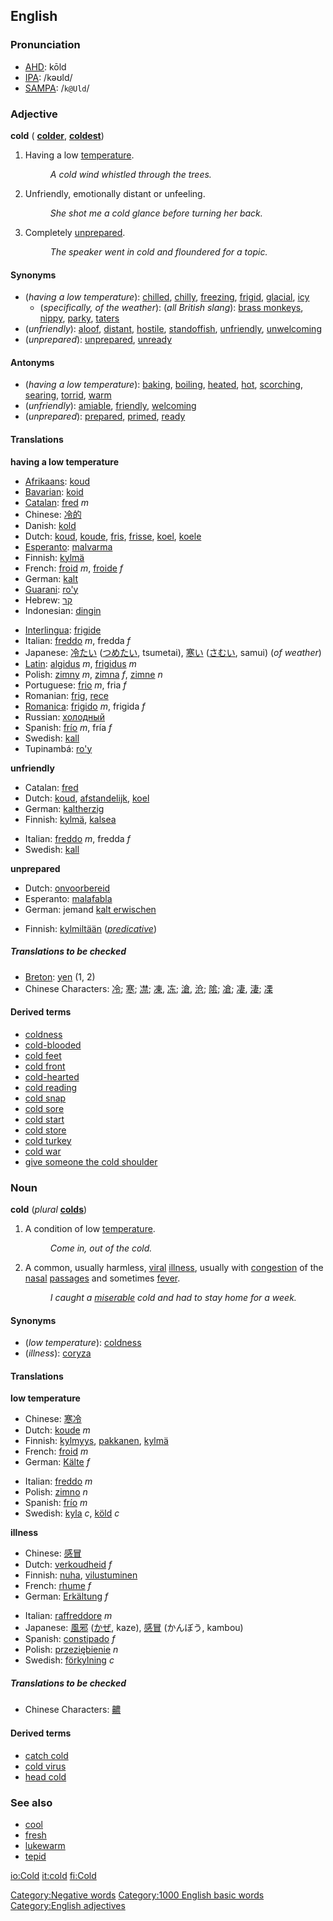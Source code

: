 ==English==
===Pronunciation===
*[[w:AHD|AHD]]: kōld
*[[w:IPA|IPA]]: /kəʊld/
*[[w:SAMPA|SAMPA]]: /<tt>k@Uld</tt>/

===Adjective===
'''cold''' ({{compar}} '''[[colder]]''', {{superl}} '''[[coldest]]''')

#<!--AdjLowTemp-->Having a low [[temperature]].
#:''A cold wind whistled through the trees.''
#<!--Unfriendly-->Unfriendly, emotionally distant or unfeeling.
#:''She shot me a cold glance before turning her back.''
#<!--Unprepared-->Completely [[unprepared]].
#:''The speaker went in cold and floundered for a topic.''

====Synonyms====
*<!--AdjLowTemp-->(''having a low temperature''): [[chilled]], [[chilly]], [[freezing]], [[frigid]], [[glacial]], [[icy]]
**(''specifically, of the weather''): (''all British slang''): [[brass monkeys]], [[nippy]], [[parky]], [[taters]]
*<!--Unfriendly-->(''unfriendly''): [[aloof]], [[distant]], [[hostile]], [[standoffish]], [[unfriendly]], [[unwelcoming]]
*<!--Unprepared-->(''unprepared''): [[unprepared]], [[unready]]

====Antonyms====
*<!--AdjLowTemp-->(''having a low temperature''): [[baking]], [[boiling]], [[heated]], [[hot]], [[scorching]], [[searing]], [[torrid]], [[warm]]
*<!--Unfriendly-->(''unfriendly''): [[amiable]], [[friendly]], [[welcoming]]
*<!--Unprepared-->(''unprepared''): [[prepared]], [[primed]], [[ready]]

====Translations====

<!--AdjLowTemp-->'''having a low temperature'''
{{top}}
*[[Afrikaans]]: [[koud]]
*[[Bavarian]]: [[koid]]
*[[Catalan]]: [[fred#Catalan|fred]] ''m''
*Chinese: [[冷的]]
*Danish: [[kold]]
*Dutch: [[koud]], [[koude]], [[fris]], [[frisse]], [[koel]], [[koele]]
*[[Esperanto]]: [[malvarma]]
*Finnish: [[kylmä]]
*French: [[froid]] ''m'', [[froide]] ''f''
*German: [[kalt]]
*[[Guarani]]: [[ro'y]]
*Hebrew: [[קר]]
*Indonesian: [[dingin]]
{{mid}}
*[[Interlingua]]: [[frigide]]
*Italian: [[freddo]] ''m'', fredda ''f''
*Japanese: [[冷たい]] ([[つめたい]], tsumetai), [[寒い]] ([[さむい]], samui) (''of weather'')
*[[Latin]]: [[algidus]] ''m'', [[frigidus]] ''m''
*Polish: [[zimny]] ''m'', [[zimna]] ''f'', [[zimne]] ''n''
*Portuguese: [[frio]] ''m'', fria ''f''
*Romanian: [[frig]], [[rece]]
*[[Romanica]]: [[frigido]] ''m'', frigida ''f''
*Russian: [[холодный]]
*Spanish: [[frío]] ''m'', fría ''f''
*Swedish: [[kall]]
*Tupinambá: [[ro'y]]
{{bottom}}

<!--Unfriendly-->'''unfriendly'''
{{top}}
*Catalan: [[fred]]
*Dutch: [[koud]], [[afstandelijk]], [[koel]]
*German: [[kaltherzig]]
*Finnish: [[kylmä]], [[kalsea]]
{{mid}}
*Italian: [[freddo]] ''m'', fredda ''f''
*Swedish: [[kall]]
{{bottom}}

<!--Unprepared-->'''unprepared'''
{{top}}
*Dutch: [[onvoorbereid]]
*Esperanto: [[malafabla]]
*German: jemand [[kalt erwischen]]
{{mid}}
*Finnish: [[kylmiltään]] (''[[predicative]]'')
{{bottom}}

=====Translations to be checked=====
<!--Remove this section once all of the translations below have been moved into the tables above.-->
{{checktrans}}

*[[Breton]]: [[yen#Breton|yen]] (1, 2)
*Chinese Characters: [[冷]]; [[寒]]; [[凚]]; [[凍]], [[冻]]; [[滄]], [[沧]]; [[隂]]; [[凔]]; [[凄]], [[淒]]; [[凓]]

====Derived terms====
*[[coldness]]
*[[cold-blooded]]
*[[cold feet]]
*[[cold front]]
*[[cold-hearted]]
*[[cold reading]]
*[[cold snap]]
*[[cold sore]]
*[[cold start]]
*[[cold store]]
*[[cold turkey]]
*[[cold war]]
*[[give someone the cold shoulder]]

===Noun===
'''cold''' (''plural'' '''[[colds]]''')

#<!--CondLowTemp-->A condition of low [[temperature]]. 
#:''Come in, out of the cold.''
#A common, usually harmless, [[viral]] [[illness]], usually with [[congestion]] of the [[nasal]] [[passage]]s and sometimes [[fever]].
#:''I caught a [[miserable]] cold and had to stay home for a week.''

====Synonyms====
*<!--CondLowTemp-->(''low temperature''): [[coldness]]
*<!--Illness-->(''illness''): [[coryza]]

====Translations====

<!--CondLowTemp-->'''low temperature'''
{{top}}
*Chinese: [[寒冷]]
*Dutch: [[koude]] ''m''
*Finnish: [[kylmyys]], [[pakkanen]], [[kylmä]]
*French: [[froid]] ''m''
*German: [[Kälte]] ''f''
{{mid}}
*Italian: [[freddo]] ''m''
*Polish: [[zimno]] ''n''
*Spanish: [[frío]] ''m''
*Swedish: [[kyla]] ''c'', [[köld]] ''c''
{{bottom}}

<!--Illness-->'''illness'''
{{top}}
*Chinese: [[感冒]]
*Dutch: [[verkoudheid]] ''f''
*Finnish: [[nuha]], [[vilustuminen]]
*French: [[rhume]] ''f''
*German: [[Erkältung]] ''f''
{{mid}}
*Italian: [[raffreddore]] ''m''
*Japanese: [[風邪]] ([[かぜ]], kaze), [[感冒]] (かんぼう, kambou)
*Spanish: [[constipado]] ''f''
*Polish: [[przeziębienie]] ''n''
*Swedish: [[förkylning]] ''c''
{{bottom}}

=====Translations to be checked=====
<!--Remove this section once all of the translations below have been moved into the tables above.-->
{{checktrans}}

*Chinese Characters: [[齈]]

====Derived terms====
*[[catch cold]]
*[[cold virus]]
*[[head cold]]

===See also===
*[[cool]]
*[[fresh]]
*[[lukewarm]]
*[[tepid]]

[[Category:Negative words]]
[[Category:1000 English basic words]]
[[Category:English adjectives]]

[[io:Cold]]
[[it:cold]]
[[fi:Cold]]
